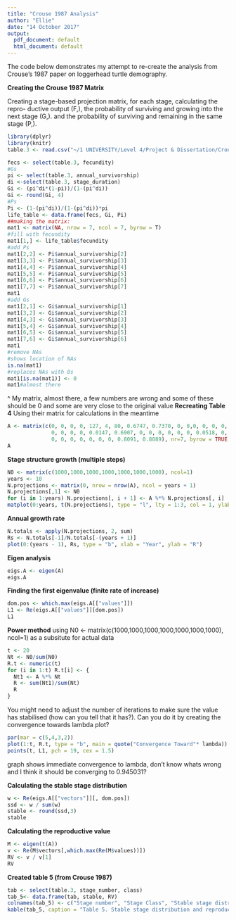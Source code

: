 ```yaml
---
title: "Crouse 1987 Analysis"
author: "Ellie"
date: "14 October 2017"
output:
  pdf_document: default
  html_document: default
---
```

The code below demonstrates my attempt to re-create the analysis from Crouse's 1987 paper on loggerhead turtle demography. 

**Creating the Crouse 1987 Matrix** 

Creating a stage-based projection matrix, for each stage, 
calculating the repro- ductive output (F,), the probability of surviving and growing into the next stage (G,). and the probability of surviving and 
remaining in the same stage (P,).

```r
library(dplyr)
library(knitr)
table.3 <- read.csv("~/1 UNIVERSITY/Level 4/Project & Dissertation/Crouse 1987/table 3 from crouse.csv")
```
```r
fecs <- select(table.3, fecundity)
#Gs
pi <- select(table.3, annual_survivorship)
di <-select(table.3, stage_duration)
Gi <- (pi^di*(1-pi))/(1-(pi^di)) 
Gi <- round(Gi, 4)
#Ps
Pi <- (1-(pi^di))/(1-(pi^di))*pi
life_table <- data.frame(fecs, Gi, Pi)
##making the matrix: 
mat1 <- matrix(NA, nrow = 7, ncol = 7, byrow = T) 
#fill with fecundity 
mat1[1,] <- life_table$fecundity 
#add Ps 
mat1[2,2] <- Pi$annual_survivorship[2]
mat1[3,3] <- Pi$annual_survivorship[3]
mat1[4,4] <- Pi$annual_survivorship[4]
mat1[5,5] <- Pi$annual_survivorship[5]
mat1[6,6] <- Pi$annual_survivorship[6]
mat1[7,7] <- Pi$annual_survivorship[7]
mat1
#add Gs 
mat1[2,1] <- Gi$annual_survivorship[1]
mat1[3,2] <- Gi$annual_survivorship[2]
mat1[4,3] <- Gi$annual_survivorship[3]
mat1[5,4] <- Gi$annual_survivorship[4]
mat1[6,5] <- Gi$annual_survivorship[5]
mat1[7,6] <- Gi$annual_survivorship[6] 
mat1
#remove NAs
#shows location of NAs
is.na(mat1)
#replaces NAs with 0s
mat1[is.na(mat1)] <- 0
mat1#almost there  
```
^ My matrix, almost there, a few numbers are wrong and some of these should be 0 and some are very close to the original value 
**Recreating Table 4**
Using their matrix for calculations in the meantime 
```r
A <- matrix(c(0, 0, 0, 0, 127, 4, 80, 0.6747, 0.7370, 0, 0,0, 0, 0, 0, 0.0486, 0.6610, 0, 0, 
              0, 0, 0, 0, 0.0147, 0.6907, 0, 0, 0, 0, 0, 0, 0.0518, 0, 0, 0, 0, 0, 0, 0, 0.8091, 
              0, 0, 0, 0, 0, 0, 0, 0.8091, 0.8089), nr=7, byrow = TRUE)  
A
```
**Stage structure growth (multiple steps)**
```r
N0 <- matrix(c(1000,1000,1000,1000,1000,1000,1000), ncol=1)
years <- 10
N.projections <- matrix(0, nrow = nrow(A), ncol = years + 1) 
N.projections[,1] <- N0 
for (i in 1:years) N.projections[, i + 1] <- A %*% N.projections[, i] 
matplot(0:years, t(N.projections), type = "l", lty = 1:3, col = 1, ylab = "Stage Abundance", xlab = "Year")
```
**Annual growth rate**
```r
N.totals <- apply(N.projections, 2, sum)
Rs <- N.totals[-1]/N.totals[-(years + 1)]
plot(0:(years - 1), Rs, type = "b", xlab = "Year", ylab = "R")
```
**Eigen analysis** 
```r
eigs.A <- eigen(A)
eigs.A
```
**Finding the first eigenvalue (finite rate of increase)**
```r
dom.pos <- which.max(eigs.A[["values"]])
L1 <- Re(eigs.A[["values"]][dom.pos])
L1
```
**Power method** 
using N0 <- matrix(c(1000,1000,1000,1000,1000,1000,1000), ncol=1) as a subsitute for actual data 
```r
t <- 20
Nt <- N0/sum(N0)
R.t <- numeric(t)
for (i in 1:t) R.t[i] <- {
  Nt1 <- A %*% Nt
  R <- sum(Nt1)/sum(Nt)
  R
} 
```
You might need to adjust the number of iterations to make sure the value has stabilised (how can you tell that it has?).
Can you do it by creating the convergence towards lambda plot? 
```r
par(mar = c(5,4,3,2))
plot(1:t, R.t, type = "b", main = quote("Convergence Toward"* lambda))
points(t, L1, pch = 19, cex = 1.5)
```
graph shows immediate convergence to lambda, don't know whats wrong and I think it should be converging to 0.945031? 

**Calculating the stable stage distribution** 
```r
w <- Re(eigs.A[["vectors"]][, dom.pos])
ssd <- w / sum(w)
stable <- round(ssd,3)
stable
```
**Calculating the reproductive value** 
```r
M <- eigen(t(A))
v <- Re(M$vectors[,which.max(Re(M$values))])
RV <- v / v[1]
RV 
```
**Created table 5 (from Crouse 1987)** 
```r
tab <- select(table.3, stage_number, class)
tab_5<- data.frame(tab, stable, RV)
colnames(tab_5) <- c("Stage number", "Stage Class", "Stable stage distribution (Dominant eigenvector)", "Reproductive values (left eigenvector)" )
kable(tab_5, caption = "Table 5. Stable stage distribution and reproductive values for the loggerhead population matrix given in Table 4.")
```
